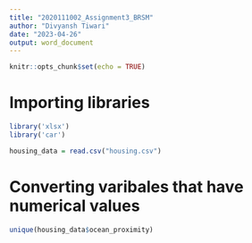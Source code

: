 ---
title: "2020111002_Assignment3_BRSM"
author: "Divyansh Tiwari"
date: "2023-04-26"
output: word_document
---

```{r setup, include=FALSE}
knitr::opts_chunk$set(echo = TRUE)
```

# Importing libraries

```{r}
library('xlsx')
library('car')

housing_data = read.csv("housing.csv")

```

# Converting varibales that have numerical values

```{r}
unique(housing_data$ocean_proximity)
```

